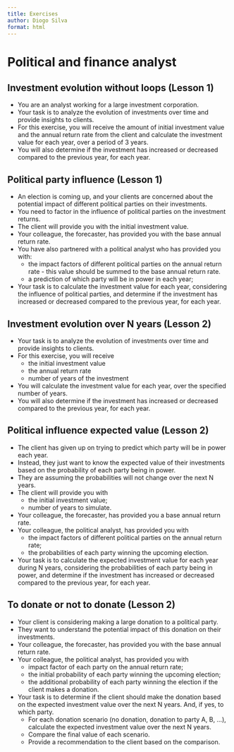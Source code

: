 ```yaml
---
title: Exercises
author: Diogo Silva
format: html
---
```


# Political and finance analyst

##  Investment evolution without loops (Lesson 1)

- You are an analyst working for a large investment corporation.
- Your task is to analyze the evolution of investments over time and provide insights to clients.
- For this exercise, you will receive the amount of initial investment value and the annual return rate from the client and calculate the investment value for each year, over a period of 3 years.
- You will also determine if the investment has increased or decreased compared to the previous year, for each year.


## Political party influence (Lesson 1)

- An election is coming up, and your clients are concerned about the potential impact of different political parties on their investments.
- You need to factor in the influence of political parties on the investment returns.
- The client will provide you with the initial investment value.
- Your colleague, the forecaster, has provided you with the base annual return rate.
- You have also partnered with a political analyst who has provided you with:
  - the impact factors of different political parties on the annual return rate - this value should be summed to the base annual return rate.
  - a prediction of which party will be in power in each year;
- Your task is to calculate the investment value for each year, considering the influence of political parties, and determine if the investment has increased or decreased compared to the previous year, for each year.

##  Investment evolution over N years (Lesson 2)

- Your task is to analyze the evolution of investments over time and provide insights to clients.
- For this exercise, you will receive
  - the initial investment value 
  - the annual return rate
  - number of years of the investment
- You will calculate the investment value for each year, over the specified number of years.
- You will also determine if the investment has increased or decreased compared to the previous year, for each year.

## Political influence expected value (Lesson 2)

- The client has given up on trying to predict which party will be in power each year.
- Instead, they just want to know the expected value of their investments based on the probability of each party being in power.
- They are assuming the probabilities will not change over the next N years.
- The client will provide you with
  - the initial investment value;
  -  number of years to simulate.
- Your colleague, the forecaster, has provided you a base annual return rate.
- Your colleague, the political analyst, has provided you with
  - the impact factors of different political parties on the annual return rate;
  - the probabilities of each party winning the upcoming election.
- Your task is to calculate the expected investment value for each year during N years, considering the probabilities of each party being in power, and determine if the investment has increased or decreased compared to the previous year, for each year.

## To donate or not to donate (Lesson 2)

- Your client is considering making a large donation to a political party.
- They want to understand the potential impact of this donation on their investments.
- Your colleague, the forecaster, has provided you with the base annual return rate.
- Your colleague, the political analyst, has provided you with
  - impact factor of each party on the annual return rate;
  - the initial probability of each party winning the upcoming election;
  - the additional probability of each party winning the election if the client makes a donation.
- Your task is to determine if the client should make the donation based on the expected investment value over the next N years. And, if yes, to which party.
    - For each donation scenario (no donation, donation to party A, B, ...), calculate the expected investment value over the next N years.
    - Compare the final value of each scenario.
    - Provide a recommendation to the client based on the comparison.